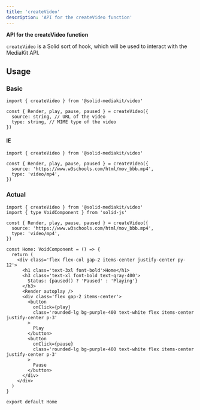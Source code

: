 ```yaml
---
title: 'createVideo'
description: 'API for the createVideo function'
---
```


**API for the createVideo function**

`createVideo` is a Solid sort of hook, which will be used to interact with the MediaKit API.

## Usage

### Basic

```tsx
import { createVideo } from '@solid-mediakit/video'

const { Render, play, pause, paused } = createVideo({
  source: string, // URL of the video
  type: string, // MIME type of the video
})
```

#### IE

```tsx
import { createVideo } from '@solid-mediakit/video'

const { Render, play, pause, paused } = createVideo({
  source: 'https://www.w3schools.com/html/mov_bbb.mp4',
  type: 'video/mp4',
})
```

### Actual

```tsx
import { createVideo } from '@solid-mediakit/video'
import { type VoidComponent } from 'solid-js'

const { Render, play, pause, paused } = createVideo({
  source: 'https://www.w3schools.com/html/mov_bbb.mp4',
  type: 'video/mp4',
})

const Home: VoidComponent = () => {
  return (
    <div class='flex flex-col gap-2 items-center justify-center py-12'>
      <h1 class='text-3xl font-bold'>Home</h1>
      <h3 class='text-xl font-bold text-gray-400'>
        Status: {paused() ? 'Paused' : 'Playing'}
      </h3>
      <Render autoplay />
      <div class='flex gap-2 items-center'>
        <button
          onClick={play}
          class='rounded-lg bg-purple-400 text-white flex items-center justify-center p-3'
        >
          Play
        </button>
        <button
          onClick={pause}
          class='rounded-lg bg-purple-400 text-white flex items-center justify-center p-3'
        >
          Pause
        </button>
      </div>
    </div>
  )
}

export default Home
```
